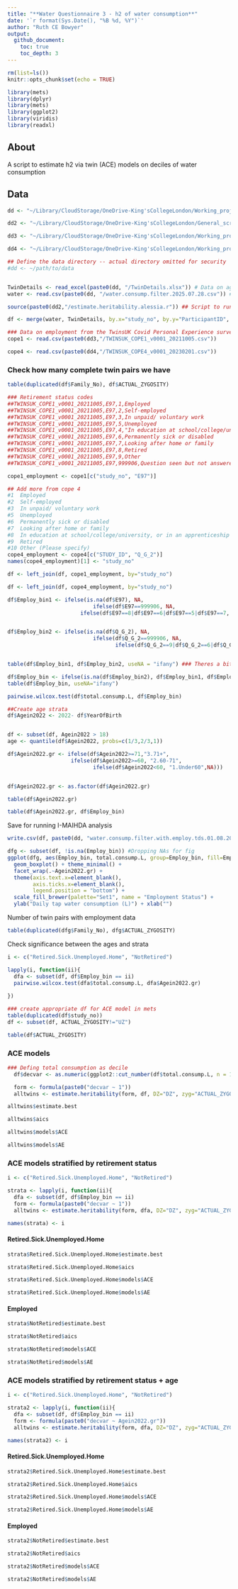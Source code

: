 ```yaml
---
title: "**Water Questionnaire 3 - h2 of water consumption**"
date: '`r format(Sys.Date(), "%B %d, %Y")`'
author: "Ruth CE Bowyer"
output: 
  github_document:
    toc: true
    toc_depth: 3
---
```




```r
rm(list=ls())
knitr::opts_chunk$set(echo = TRUE)
```

```r
library(mets)
library(dplyr)
library(mets)
library(ggplot2)
library(viridis)
library(readxl)
```

## **About**

A script to estimate h2 via twin (ACE) models on deciles of water consumption

## **Data**



```r
dd <- "~/Library/CloudStorage/OneDrive-King'sCollegeLondon/Working_projects/Tap.water/SharedDSRB/Data/I1194"

dd2 <- "~/Library/CloudStorage/OneDrive-King'sCollegeLondon/General_scripts"

dd3 <- "~/Library/CloudStorage/OneDrive-King'sCollegeLondon/Working_projects/Cope.Cleaning/Data/Cope1.Cleaned/COPE1UKLLCSUBMISSION.Forchecking"

dd4 <- "~/Library/CloudStorage/OneDrive-King'sCollegeLondon/Working_projects/LEAP/Data/COVID/Cope_data"
```



```r

## Define the data directory -- actual directory omitted for security
#dd <- ~/path/to/data


TwinDetails <- read_excel(paste0(dd, "/TwinDetails.xlsx")) # Data on age, sex, ethnicity, zygosity 
water <- read.csv(paste0(dd, "/water.consump.filter.2025.07.28.csv")) # File derived as output from script 1. This csv file has been filtered in Script 1. 

source(paste0(dd2,"/estimate.heritability.alessia.r")) ## Script to run h2 analysis via mets, thanks to Alessia Visconti, now wrapped as an R package: https://github.com/alesssia/timesaveR

df <- merge(water, TwinDetails, by.x="study_no", by.y="ParticipantID", sort=F)

### Data on employment from the TwinsUK Covid Personal Experience surveys
cope1 <- read.csv(paste0(dd3,"/TWINSUK_COPE1_v0001_20211005.csv"))

cope4 <- read.csv(paste0(dd4,"/TWINSUK_COPE4_v0001_20230201.csv"))

```



### Check how many complete twin pairs we have

```r

table(duplicated(df$Family_No), df$ACTUAL_ZYGOSITY)

```


```r


### Retirement status codes
##TWINSUK_COPE1_v0001_20211005,E97,1,Employed
##TWINSUK_COPE1_v0001_20211005,E97,2,Self-employed
##TWINSUK_COPE1_v0001_20211005,E97,3,In unpaid/ voluntary work
##TWINSUK_COPE1_v0001_20211005,E97,5,Unemployed
##TWINSUK_COPE1_v0001_20211005,E97,4,"In education at school/college/university, or in an apprenticeship"
##TWINSUK_COPE1_v0001_20211005,E97,6,Permanently sick or disabled
##TWINSUK_COPE1_v0001_20211005,E97,7,Looking after home or family
##TWINSUK_COPE1_v0001_20211005,E97,8,Retired
##TWINSUK_COPE1_v0001_20211005,E97,9,Other
##TWINSUK_COPE1_v0001_20211005,E97,999906,Question seen but not answered

cope1_employment <- cope1[c("study_no", "E97")]

## Add more from cope 4
#1	Employed
#2	Self-employed
#3	In unpaid/ voluntary work
#5	Unemployed
#6	Permanently sick or disabled
#7	Looking after home or family
#8	In education at school/college/university, or in an apprenticeship
#9	Retired
#10	Other (Please specify)
cope4_employment <- cope4[c("STUDY_ID", "Q_G_2")]
names(cope4_employment)[1] <- "study_no"

df <- left_join(df, cope1_employment, by="study_no")

df <- left_join(df, cope4_employment, by="study_no")


```

```r

df$Employ_bin1 <- ifelse(is.na(df$E97), NA,
                           ifelse(df$E97==999906, NA,
                       ifelse(df$E97==8|df$E97==6|df$E97==5|df$E97==7, "Retired.Sick.Unemployed.Home", "NotRetired")))


df$Employ_bin2 <- ifelse(is.na(df$Q_G_2), NA,
                           ifelse(df$Q_G_2==999906, NA,
                                  ifelse(df$Q_G_2==9|df$Q_G_2==6|df$Q_G_2==7|df$Q_G_2==5, "Retired.Sick.Unemployed.Home", "NotRetired")))


table(df$Employ_bin1, df$Employ_bin2, useNA = "ifany") ### Theres a bit of difference between the two, using the latest measure if two are available

df$Employ_bin <- ifelse(is.na(df$Employ_bin2), df$Employ_bin1, df$Employ_bin2)
table(df$Employ_bin, useNA="ifany")

```

```r

pairwise.wilcox.test(df$total.consump.L, df$Employ_bin)
```

```r
##Create age strata
df$Agein2022 <- 2022- df$YearOfBirth


df <- subset(df, Agein2022 > 18)
age <- quantile(df$Agein2022, probs=c(1/3,2/3,1))

df$Agein2022.gr <- ifelse(df$Agein2022>=71,"3.71+",
                    ifelse(df$Agein2022>=60, "2.60-71",
                           ifelse(df$Agein2022<60, "1.Under60",NA)))


df$Agein2022.gr <- as.factor(df$Agein2022.gr)

table(df$Agein2022.gr)

```


```r
table(df$Agein2022.gr, df$Employ_bin)
```

Save for running I-MAIHDA analysis 

```r
write.csv(df, paste0(dd, "water.consump.filter.with.employ.tds.01.08.2025.csv"), row.names = F)
```



```r

dfg <- subset(df, !is.na(Employ_bin)) #Dropping NAs for fig
ggplot(dfg, aes(Employ_bin, total.consump.L, group=Employ_bin, fill=Employ_bin)) + 
  geom_boxplot() + theme_minimal() +
  facet_wrap(.~Agein2022.gr) + 
  theme(axis.text.x=element_blank(),
        axis.ticks.x=element_blank(), 
        legend.position = "bottom") + 
  scale_fill_brewer(palette="Set1", name = "Employment Status") + 
  ylab("Daily tap water consumption (L)") + xlab("")

```

Number of twin pairs with employment data

```r
table(duplicated(dfg$Family_No), dfg$ACTUAL_ZYGOSITY)
```


Check significance between the ages and strata

```r

i <- c("Retired.Sick.Unemployed.Home", "NotRetired")

lapply(i, function(ii){
  dfa <- subset(df, df$Employ_bin == ii)
  pairwise.wilcox.test(dfa$total.consump.L, dfa$Agein2022.gr)
  
})

```


```r

### create appropriate df for ACE model in mets
table(duplicated(df$study_no))
df <- subset(df, ACTUAL_ZYGOSITY!="UZ")

table(df$ACTUAL_ZYGOSITY)

```



### **ACE models**

```r

### Defing total consumption as decile 
  df$decvar <- as.numeric(ggplot2::cut_number(df$total.consump.L, n = 10))

  form <- formula(paste0("decvar ~ 1"))
  alltwins <- estimate.heritability(form, df, DZ="DZ", zyg="ACTUAL_ZYGOSITY", fid="Family_No")


```



```r
alltwins$estimate.best
```
```r
alltwins$aics
```




```r
alltwins$models$ACE

```


```r
alltwins$models$AE

```


### **ACE models stratified by retirement status**

```r

i <- c("Retired.Sick.Unemployed.Home", "NotRetired")

strata <- lapply(i, function(ii){
  dfa <- subset(df, df$Employ_bin == ii)
  form <- formula(paste0("decvar ~ 1"))
  alltwins <- estimate.heritability(form, dfa, DZ="DZ", zyg="ACTUAL_ZYGOSITY", fid="Family_No")})

names(strata) <- i

```

#### **Retired.Sick.Unemployed.Home**

```r
strata$Retired.Sick.Unemployed.Home$estimate.best
```
```r
strata$Retired.Sick.Unemployed.Home$aics
```




```r
strata$Retired.Sick.Unemployed.Home$models$ACE

```


```r
strata$Retired.Sick.Unemployed.Home$models$AE

```



#### **Employed**

```r
strata$NotRetired$estimate.best
```
```r
strata$NotRetired$aics
```




```r
strata$NotRetired$models$ACE

```


```r
strata$NotRetired$models$AE

```

### **ACE models stratified by retirement status + age**


```r

i <- c("Retired.Sick.Unemployed.Home", "NotRetired")

strata2 <- lapply(i, function(ii){
  dfa <- subset(df, df$Employ_bin == ii)
  form <- formula(paste0("decvar ~ Agein2022.gr"))
  alltwins <- estimate.heritability(form, dfa, DZ="DZ", zyg="ACTUAL_ZYGOSITY", fid="Family_No")})

names(strata2) <- i

```

#### **Retired.Sick.Unemployed.Home**

```r
strata2$Retired.Sick.Unemployed.Home$estimate.best
```
```r
strata2$Retired.Sick.Unemployed.Home$aics
```




```r
strata2$Retired.Sick.Unemployed.Home$models$ACE

```


```r
strata2$Retired.Sick.Unemployed.Home$models$AE

```



#### **Employed**

```r
strata2$NotRetired$estimate.best
```
```r
strata2$NotRetired$aics
```




```r
strata2$NotRetired$models$ACE

```


```r
strata2$NotRetired$models$AE

```